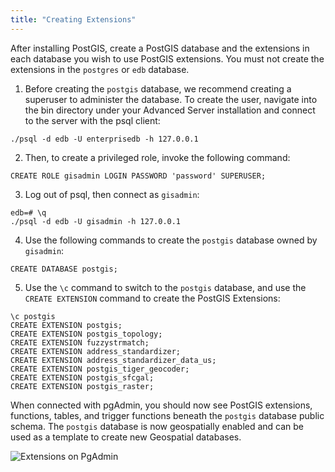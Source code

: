 ```yaml
---
title: "Creating Extensions"
---
```


<div id="extensions" class="registered_link"></div>


After installing PostGIS, create a PostGIS database and the extensions in each database you wish to use PostGIS extensions. You must not create the extensions in the `postgres` or `edb` database.

1.  Before creating the `postgis` database, we recommend creating a superuser to administer the database. To create the user, navigate into the bin directory under your Advanced Server installation and connect to the server with the psql client:

<!-- end list -->

``` text
./psql -d edb -U enterprisedb -h 127.0.0.1
```

2.  Then, to create a privileged role, invoke the following command:

<!-- end list -->

``` text
CREATE ROLE gisadmin LOGIN PASSWORD 'password' SUPERUSER;
```

3.  Log out of psql, then connect as `gisadmin`:

<!-- end list -->

``` text
edb=# \q
./psql -d edb -U gisadmin -h 127.0.0.1
```

4.  Use the following commands to create the `postgis` database owned by `gisadmin`:

<!-- end list -->

``` text
CREATE DATABASE postgis;
```

5.  Use the `\c` command to switch to the `postgis` database, and use the `CREATE EXTENSION` command to create the PostGIS Extensions:

<!-- end list -->

``` text
\c postgis
CREATE EXTENSION postgis;
CREATE EXTENSION postgis_topology;
CREATE EXTENSION fuzzystrmatch;
CREATE EXTENSION address_standardizer;
CREATE EXTENSION address_standardizer_data_us;
CREATE EXTENSION postgis_tiger_geocoder;
CREATE EXTENSION postgis_sfcgal;
CREATE EXTENSION postgis_raster;
```

When connected with pgAdmin, you should now see PostGIS extensions, functions, tables, and trigger functions beneath the `postgis` database public schema. The `postgis` database is now geospatially enabled and can be used as a template to create new Geospatial databases.

![*Extensions on PgAdmin*](images/pgadmin.png)
